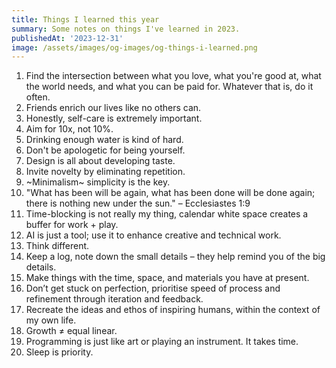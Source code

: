 ```yaml
---
title: Things I learned this year
summary: Some notes on things I've learned in 2023.
publishedAt: '2023-12-31'
image: /assets/images/og-images/og-things-i-learned.png
---
```


1. Find the intersection between what you love, what you're good at, what the world needs, and what you can be paid for. Whatever that is, do it often.
2. Friends enrich our lives like no others can.
3. Honestly, self-care is extremely important.
4. Aim for 10x, not 10%.
5. Drinking enough water is kind of hard.
6. Don't be apologetic for being yourself.
7. Design is all about developing taste.
8. Invite novelty by eliminating repetition.
9. ~Minimalism~ simplicity is the key.
10. "What has been will be again, what has been done will be done again; there is nothing new under the sun." – Ecclesiastes 1:9
11. Time-blocking is not really my thing, calendar white space creates a buffer for work + play.
12. AI is just a tool; use it to enhance creative and technical work.
13. Think different.
14. Keep a log, note down the small details – they help remind you of the big details.
15. Make things with the time, space, and materials you have at present.
16. Don’t get stuck on perfection, prioritise speed of process and refinement through iteration and feedback.
17. Recreate the ideas and ethos of inspiring humans, within the context of my own life.
18. Growth ≠ equal linear.
19. Programming is just like art or playing an instrument. It takes time.
20. Sleep is priority.
